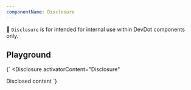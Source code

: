 ```yaml
---
componentName: Disclosure
---
```


🚨 `Disclosure` is for intended for internal use within DevDot components only.

## Playground

<LiveComponent>{`
<Disclosure
  activatorContent="Disclosure"
>
  Disclosed content
</Disclosure>
`}</LiveComponent>
